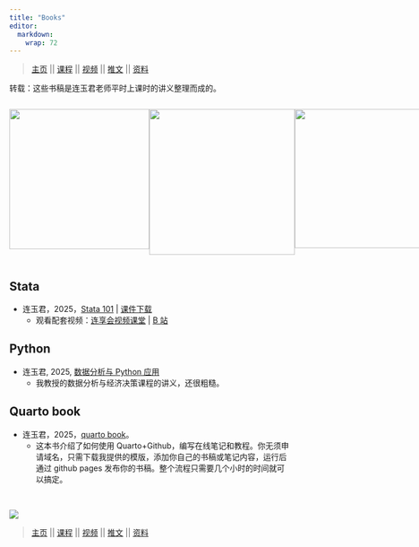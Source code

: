 ```yaml
---
title: "Books"
editor: 
  markdown: 
    wrap: 72
---
```




> [主页](https://www.lianxh.cn) || [课程](https://www.lianxh.cn/details/17.html)  || [视频](https://lianxh-class.cn/) || [推文](https://www.lianxh.cn/blogs/all.html) || [资料](https://www.lianxh.cn/share.html)


转载：这些书稿是连玉君老师平时上课时的讲义整理而成的。


<div style="display: flex; justify-content: space-between;">
  <a href="https://book.lianxh.cn/stata101/index.html">
    <img style="width: 250px" src="https://fig-lianxh.oss-cn-shenzhen.aliyuncs.com/stata101-front.png">
  </a>
  
  <a href="https://book.lianxh.cn/ds/index.html">
    <img style="width: 260px" src="https://book.lianxh.cn/ds/images/ds-book-front.png">
  </a>
  
  <a href="https://lianxhcn.github.io/quarto_book/">
    <img style="width: 248px" src="https://lianxhcn.github.io/quarto_book/images/book-front.png">
  </a>
</div>



## Stata   

- 连玉君，2025，[Stata 101](https://book.lianxh.cn/stata101/index.html) | [课件下载](https://www.lianxh.cn/details/1095.html)
  - 观看配套视频：[连享会视频课堂](https://lianxh-class.cn/view/1527932289698443345) | [B 站](https://space.bilibili.com/546535876/channel/seriesdetail?sid=684350)

## Python 

- 连玉君, 2025, [数据分析与 Python 应用](https://book.lianxh.cn/ds/index.html)
  - 我教授的数据分析与经济决策课程的讲义，还很粗糙。
    
## Quarto book

- 连玉君，2025，[quarto book](https://lianxhcn.github.io/quarto_book/)。
  - 这本书介绍了如何使用 Quarto+Github，编写在线笔记和教程。你无须申请域名，只需下载我提供的模版，添加你自己的书稿或笔记内容，运行后通过 github pages 发布你的书稿。整个流程只需要几个小时的时间就可以搞定。
    
&emsp;

![](https://fig-lianxh.oss-cn-shenzhen.aliyuncs.com/Lianxh_装饰黄线.png)


> [主页](https://www.lianxh.cn) || [课程](https://www.lianxh.cn/details/17.html)  || [视频](https://lianxh-class.cn/) || [推文](https://www.lianxh.cn/blogs/all.html) || [资料](https://www.lianxh.cn/share.html)

